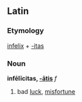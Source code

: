 ==Latin==
===Etymology===
[[infelix]] + [[-itas]]
===Noun===
'''infēlīcitas, [[Wiktionary Appendix:Latin third declension|-ātis]]''' ''f''

#bad [[luck]], [[misfortune]]